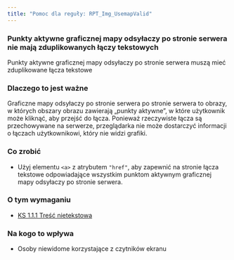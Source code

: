 ```yaml
---
title: "Pomoc dla reguły: RPT_Img_UsemapValid"
---
```


<div className="toolHelp">
<Row>
<Column colLg={16} colMd={8} colSm={4} className="toolHead">

### Punkty aktywne graficznej mapy odsyłaczy po stronie serwera nie mają zduplikowanych łączy tekstowych


<div id="locLevel"></div>

Punkty aktywne graficznej mapy odsyłaczy po stronie serwera muszą mieć zduplikowane łącza tekstowe

</Column>
</Row>
<Row>
<Column colLg={11} colMd={5} colSm={4} className="toolMain">

### Dlaczego to jest ważne

Graficzne mapy odsyłaczy po stronie serwera po stronie serwera to obrazy, w których obszary obrazu zawierają „punkty aktywne”, w które użytkownik może kliknąć, aby przejść do łącza. Ponieważ rzeczywiste łącza są przechowywane na serwerze, przeglądarka nie może dostarczyć informacji o łączach użytkownikowi, który nie widzi grafiki.

<div id="locSnippet"></div>

### Co zrobić

* Użyj elementu `<a>` z atrybutem `"href"`, aby zapewnić na stronie łącza tekstowe odpowiadające wszystkim punktom aktywnym graficznej mapy odsyłaczy po stronie serwera.

</Column>
<Column colLg={5} colMd={3} colSm={4} className="toolLeft">

### O tym wymaganiu

* [KS 1.1.1 Treść nietekstowa](https://wcag.lepszyweb.pl/#non-text-content)

### Na kogo to wpływa

* Osoby niewidome korzystające z czytników ekranu

</Column>
</Row>
</div>

